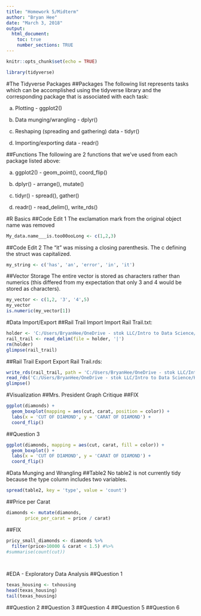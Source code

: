 ```yaml
---
title: "Homework 5/Midterm"
author: "Bryan Hee"
date: "March 3, 2018"
output:
  html_document:
    toc: true
    number_sections: TRUE
---
```


```r
knitr::opts_chunk$set(echo = TRUE)
```

```r
library(tidyverse)
```

#The Tidyverse Packages
##Packages
The following list represents tasks which can be accomplished using the tidyverse library and the corresponding package that is associated with each task:

a. Plotting - ggplot2()

b. Data munging/wrangling - dplyr()

c. Reshaping (spreading and gathering) data - tidyr()

d. Importing/exporting data - readr()

##Functions
The following are 2 functions that we've used from each package listed above:

a. ggplot2() - geom_point(), coord_flip()

b. dplyr() - arrange(), mutate()

c. tidyr() - spread(), gather()

d. readr() - read_delim(), write_rds()


#R Basics
##Code Edit 1
The exclamation mark from the original object name was removed 
```r
My_data.name___is.too00ooLong <- c(1,2,3)
```

##Code Edit 2
The "it" was missing a closing parenthesis. The c defining the struct was capitalized.

```r
my_string <- c('has', 'an', 'error', 'in', 'it')
```

##Vector Storage
The entire vector is stored as characters rather than numerics (this differed from my expectation that only 3 and 4 would be stored as characters).

```r
my_vector <- c(1,2, '3', '4',5)
my_vector
is.numeric(my_vector[1])
```


#Data Import/Export
##Rail Trail Import
Import Rail Trail.txt:
```r
holder <- 'C:/Users/BryanHee/OneDrive - stok LLC/Intro to Data Science/HW Assignments/Assignment 5/rail_trail.txt'
rail_trail <- read_delim(file = holder, '|')
rm(holder)
glimpse(rail_trail)
```

##Rail Trail Export
Export Rail Trail.rds:
```r
write_rds(rail_trail, path = 'C:/Users/BryanHee/OneDrive - stok LLC/Intro to Data Science/HW Assignments/Assignment 5/rail_trail.rds')
read_rds('C:/Users/BryanHee/OneDrive - stok LLC/Intro to Data Science/HW Assignments/Assignment 5/rail_trail.rds') %>%
glimpse()
```


#Visualization
##Mrs. President Graph Critique
##FIX
```r
ggplot(diamonds) +
  geom_boxplot(mapping = aes(cut, carat, position = color)) +
  labs(x = 'CUT OF DIAMOND', y = 'CARAT OF DIAMOND') +
  coord_flip()
```


##Question 3
```r
ggplot(diamonds, mapping = aes(cut, carat, fill = color)) +
  geom_boxplot() +
  labs(x = 'CUT OF DIAMOND', y = 'CARAT OF DIAMOND') +
  coord_flip()
```

#Data Munging and Wrangling
##Table2
No table2 is not currently tidy because the type column includes two variables.
```r
spread(table2, key = 'type', value = 'count')
```

##Price per Carat
```r
diamonds <- mutate(diamonds, 
       price_per_carat = price / carat)
```


##FIX
```r
pricy_small_diamonds <- diamonds %>%
  filter(price>10000 & carat < 1.5) #%>%
#summarise(count(cut))

  
```


#EDA - Exploratory Data Analysis
##Question 1
```r
texas_housing <- txhousing
head(texas_housing)
tail(texas_housing)
```

##Question 2
##Question 3
##Question 4
##Question 5
##Question 6
